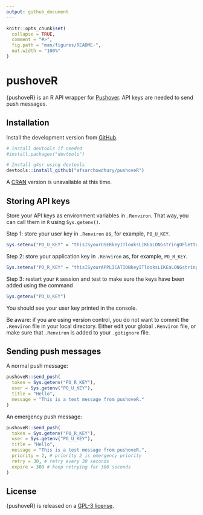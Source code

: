 ```yaml
---
output: github_document
---
```


<!-- README.md is generated from README.Rmd. Please edit that file -->

```r
knitr::opts_chunk$set(
  collapse = TRUE,
  comment = "#>",
  fig.path = "man/figures/README-",
  out.width = "100%"
)
```
# pushoveR

<!-- badges: start -->
<!-- badges: end -->

{pushoveR} is an R API wrapper for [Pushover](https://pushover.net/).  API keys are needed to send push messages.

## Installation

Install the development version from [GitHub](https://github.com/).

```r
# Install devtools if needed
#install.packages("devtools")

# Install g4sr using devtools
devtools::install_github("afsarchowdhury/pushoveR")
```

A [CRAN](https://cran.r-project.org/) version is unavailable at this time.

## Storing API keys

Store your API keys as environment variables in `.Renviron`.  That way, you can call them in `R` using `Sys.getenv()`.

Step 1: store your user key in `.Renviron` as, for example, `PO_U_KEY`.

```r
Sys.setenv("PO_U_KEY" = "thisISyourUSERkeyITlooksLIKEaLONGstringOFlettersANDnumbers")
```

Step 2: store your application key in `.Renviron` as, for example, `PO_R_KEY`.

```r
Sys.setenv("PO_R_KEY" = "thisISyourAPPLICATIONkeyITlooksLIKEaLONGstringOFlettersANDnumbers")
```

Step 3: restart your `R` session and test to make sure the keys have been added using the command

```r
Sys.getenv("PO_U_KEY")
```

You should see your user key printed in the console.  

Be aware: if you are using version control, you do not want to commit the `.Renviron` file in your local directory.  Either edit your global `.Renviron` file, or make sure that `.Renviron` is added to your `.gitignore` file.

## Sending push messages

A normal push message:

```r
pushoveR::send_push(
  token = Sys.getenv("PO_R_KEY"),
  user = Sys.getenv("PO_U_KEY"),
  title = "Hello",
  message = "This is a test message from pushoveR."
)
```

An emergency push message:

```r
pushoveR::send_push(
  token = Sys.getenv("PO_R_KEY"),
  user = Sys.getenv("PO_U_KEY"),
  title = "Hello",
  message = "This is a test message from pushoveR.",
  priority = 2, # priority 2 is emergency priority
  retry = 30, # retry every 30 seconds
  expire = 300 # keep retrying for 300 seconds
)
```

## License

{pushoveR} is released on a [GPL-3 license](https://www.gnu.org/licenses/gpl-3.0.en.html).
